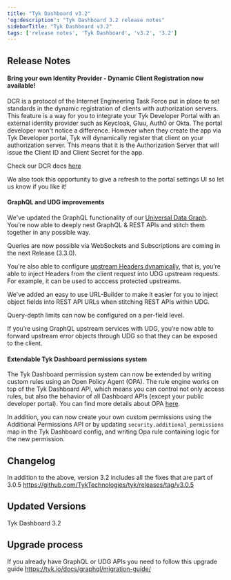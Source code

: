 ```yaml
---
title: "Tyk Dashboard v3.2"
'og:description': "Tyk Dashboard 3.2 release notes"
sidebarTitle: "Tyk Dashboard v3.2"
tags: ['release notes', 'Tyk Dashboard', 'v3.2', '3.2']
---
```


## Release Notes

#### Bring your own Identity Provider - Dynamic Client Registration now available!

DCR is a protocol of the Internet Engineering Task Force put in place to set standards in the dynamic registration of clients with authorization servers. This feature is a way for you to integrate your Tyk Developer Portal with an external identity provider such as Keycloak, Gluu, Auth0 or Okta. 
The portal developer won't notice a difference. However when they create the app via Tyk Developer portal, Tyk will dynamically register that client on your authorization server. This means that it is the Authorization Server that will issue the Client ID and Client Secret for the app.

Check our DCR docs [here](/5.5/tyk-developer-portal/tyk-portal-classic/dynamic-client-registration)

We also took this opportunity to give a refresh to the portal settings UI so let us know if you like it! 

#### GraphQL and UDG improvements

We've updated the GraphQL functionality of our [Universal Data Graph](/5.5/universal-data-graph). You’re now able to deeply nest GraphQL & REST APIs and stitch them together in any possible way.

Queries are now possible via WebSockets and Subscriptions are coming in the next Release (3.3.0).

You're also able to configure [upstream Headers dynamically](/5.5/universal-data-graph/udg-getting-started/header-forwarding), that is, you’re able to inject Headers from the client request into UDG upstream requests. For example, it can be used to acccess protected upstreams. 

We've added an easy to use URL-Builder to make it easier for you to inject object fields into REST API URLs when stitching REST APIs within UDG.

Query-depth limits can now be configured on a per-field level.

If you’re using GraphQL upstream services with UDG, you’re now able to forward upstream error objects through UDG so that they can be exposed to the client.


#### Extendable Tyk Dashboard permissions system

The Tyk Dashboard permission system can now be extended by writing custom rules using an Open Policy Agent (OPA). The rule engine works on top of the Tyk Dashboard API, which means you can control not only access rules, but also the behavior of all Dashboard APIs (except your public developer portal). You can find more details about OPA [here](/5.5/content/tyk-dashboard/open-policy-agent.md).

In addition, you can now create your own custom permissions using the Additional Permissions API or by updating `security.additional_permissions` map in the Tyk Dashboard config, and writing Opa rule containing logic for the new permission.

## Changelog

In addition to the above, version 3.2 includes all the fixes that are part of 3.0.5
https://github.com/TykTechnologies/tyk/releases/tag/v3.0.5

## Updated Versions
Tyk Dashboard 3.2

## Upgrade process
If you already have GraphQL or UDG APIs you need to follow this upgrade guide https://tyk.io/docs/graphql/migration-guide/
